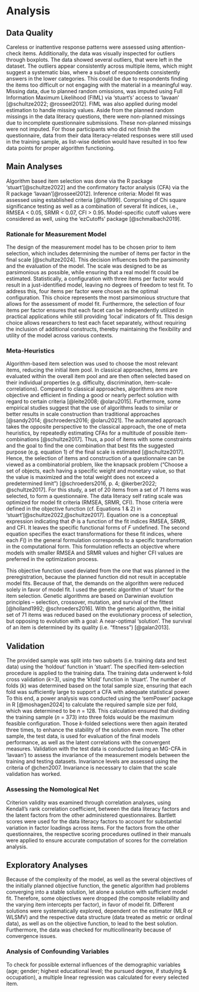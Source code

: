 # Analysis

## Data Quality 
Careless or inattentive response patterns were assessed using attention-check items. Additionally, the data was visually inspected for outliers through boxplots. The data showed several outliers, that were left in the dataset. The outliers appear consistently across multiple items, which might suggest a systematic bias, where a subset of respondents consistently answers in the lower categories. This could be due to respondents finding the items too difficult or not engaging with the material in a meaningful way. Missing data, due to planned random omissions, was imputed using Full Information Maximum Likelihood (FIML) via 'stuart's' access to 'lavaan' [@schultze2022; @rosseel2012]. FIML was also applied during model estimation to handle missing values. Aside from the planned random missings in the data literacy questions, there were non-planned missings due to incomplete questionnaire submissions. These non-planned missings were not imputed. For those participants who did not finish the questionnaire, data from their data literacy-related responses were still used in the training sample, as list-wise deletion would have resulted in too few data points for proper algorithm functioning.

## Main Analyses
Algorithm based item selection was done via the R package ‘stuart’[@schultze2022] and the confirmatory factor analysis (CFA) via the R package ‘lavaan’[@rosseel2012]. Inference criteria: Model fit was assessed using established criteria [@hu1999]. Comprising of Chi square significance testing as well as a combination of several fit indices, i.e., RMSEA < 0.05, SRMR < 0.07, CFI > 0.95. Model-specific cutoff values were considered as well, using the ‘ezCutoffs’ package [@schmalbach2019].

### Rationale for Measurement Model
The design of the measurement model has to be chosen prior to item selection, which includes determining the number of items per factor in the final scale [@schultze2024]. This decision influences both the parsimonity and the evaluation of the model. The scale was designed to be as parsimonious as possible, while ensuring that a real model fit could be estimated. Statistically, a configuration with three items per factor would result in a just-identified model, leaving no degrees of freedom to test fit. To address this, four items per factor were chosen as the optimal configuration. This choice represents the most parsimonious structure that allows for the assessment of model fit.
Furthermore, the selection of four items per factor ensures that each facet can be independently utilized in practical applications while still providing 'local' indicators of fit. This design choice allows researchers to test each facet separately, without requiring the inclusion of additional constructs, thereby maintaining the flexibility and utility of the model across various contexts.

### Meta-Heuristics
Algorithm-based item selection was used to choose the most relevant items, reducing the initial item pool. In classical approaches, items are evaluated within the overall item pool and are then often selected based on their individual properties (e.g. difficulty, discrimination, item-scale-correlations).
Compared to classical approaches, algorithms are more objective and efficient in finding a good or nearly perfect solution with regard to certain criteria [@leite2008; @olaru2015]. Furthermore, some empirical studies suggest that the use of algorithms leads to similar or better results in scale construction than traditional approaches [@sandy2014; @schroeders2016; @olaru2021]. The automated approach takes the opposite perspective to the classical approach, the one of meta heuristics, by repeatedly estimating CFAs for a multitude of possible item-combinations [@schultze2017]. Thus, a pool of items with some constraints and the goal to find the one combination that best fits the suggested purpose (e.g. equation 1) of the final scale is estimated [@schultze2017]. Hence, the selection of items and construction of a questionnaire can be viewed as a combinatorial problem, like the knapsack problem (“Choose a set of objects, each having a specific weight and monetary value, so that the value is maximized and the total weight does not exceed a predetermined limit”) [@schroeders2016, p. 4; @kerber2022; @schultze2017].
For this study, a set of 20 items from a set of 71 items was selected, to form a questionnaire. The data literacy self rating scale was optimized for model fit criteria (RMSEA, SRMR, CFI). Those criteria were defined in the objective function (cf. Equations 1 & 2) in ‘stuart’[@schultze2022,@schultze2017]. Equation one is a conceptual expression indicating that $\Phi$ is a function of the fit indices RMSEA, SRMR, and CFI. It leaves the specific functional forms of $F$ undefined. The second equation specifies the exact transformations for these fit indices, where each $F()$ in the general formulation corresponds to a specific transformation in the computational form. This formulation reflects an objective where models with smaller RMSEA and SRMR values and higher CFI values are preferred in the optimization process.
\begin{center}
$\Phi = F(\textrm{RMSEA}) + F(\textrm{CFI}) + F(\textrm{SRMR})$ \textit{(1)}\\
$\Phi = (1 - \textrm{RMSEA}) + (1 - \textrm{SRMR}) + (1 + \textrm{CFI})$ \textit{(2)}
\end{center}

This objective function used deviated from the one that was planned in the preregistration, because the planned function did not result in acceptable model fits. Because of that, the demands on the algorithm were reduced solely in favor of model fit. 
I used the genetic algorithm of 'stuart' for the item selection. Genetic algorithms are based on Darwinian evolution principles – selection, crossover, mutation, and survival of the fittest [@holland1992; @schroeders2016]. With the genetic algorithm, the initial set of 71 items was reduced based on the evolutionary process of selection, but opposing to evolution with a goal: A near-optimal 'solution'. The survival of an item is determined by its quality (i.e. “fitness”) [@galan2013]. 

## Validation
The provided sample was split into two subsets (i.e. training data and test data) using the ‘holdout' function in ‘stuart’. The specified item-selection procedure is applied to the training data. The training data underwent k-fold cross validation ($k$=3), using the ‘kfold’ function in ‘stuart’. 
The number of folds ($k$) was determined based on the total sample size, ensuring that each fold was sufficiently large to support a CFA with adequate statistical power. To this end, a power analysis was conducted using the 'semPower' package in R [@moshagen2024] to calculate the required sample size per fold, which was determined to be $n$ = 128. This calculation ensured that dividing the training sample ($n$ = 373) into three folds would be the maximum feasible configuration.
Those $k$-folded selections were then again iterated three times, to enhance the stability of the solution even more. The other sample, the test data, is used for evaluation of the final models performance, as well as the latent correlations with the convergent measures.
Validation with the test data is conducted (using an MG-CFA in ‘lavaan’) to assess the invariance of the measurement models between the training and testing datasets. Invariance levels are assessed using the criteria of @chen2007. Invariance is necessary to claim that the scale validation has worked.

### Assessing the Nomological Net  
Criterion validity was examined through correlation analyses, using Kendall's rank correlation coefficient, between the data literacy factors and the latent factors from the other administered questionnaires. Bartlett scores were used for the data literacy factors to account for substantial variation in factor loadings across items. For the factors from the other questionnaires, the respective scoring procedures outlined in their manuals were applied to ensure accurate computation of scores for the correlation analysis.

## Exploratory Analyses
Because of the complexity of the model, as well as the several objectives of the initially planned objective function, the genetic algorithm had problems converging into a stable solution, let alone a solution with sufficient model fit. Therefore, some objectives were dropped (the composite reliability and the varying item intercepts per factor), in favor of model fit. Different solutions were systematically explored, dependent on the estimator (MLR or WLSMV) and the respective data structure (data treated as metric or ordinal data), as well as on the objective function, to lead to the best solution. Furthermore, the data was checked for multicollinearity because of convergence issues. 

### Analysis of Confounding Variables  
To check for possible external influences of the demographic variables (age; gender; highest educational level; the pursued degree, if studying & occupation), a multiple linear regression was calculated for every selected item. 
